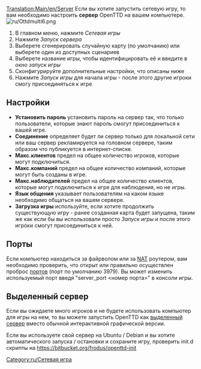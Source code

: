 [[Translation:Main/en/Server]]{{en/-}}
Если вы хотите запустить сетевую игру, то вам необходимо настроить '''сервер''' OpenTTD на вашем компьютере.
[[File:ru/Ottdmulti6.png|right]]
#В главном меню, нажмите ''Сетевая игры''
#Нажмите ''Запуск сервера''
#Выберете сгенерировать случайную карту (по умолчанию) или выберете один из доступных сценариев
#Выберете название игры, чтобы идентифицировать её и введите в окно ''запуск игры''
#Сконфигурируйте дополнительные настройки, что описаны ниже
#Нажмите ''Запуск игры'' для начала игры - после этого другие игроки смогу присоединяться к игре

==Настройки==

*'''Установить пароль'''  установить пароль на сервер так, что только пользователи, которые знают пароль смогут присоединиться к вашей игре.
*'''Соединение''' определяет будет ли сервер только для локальной сети или ваш сервер рекламируется на головном сервере, таким образом что публикуется в интернет-списке.
*'''Макс.клиентов''' предел на общее количество игроков, которые могут подключиться.
*'''Макс.компаний''' предел на общее количество компаний, которые могут быть созданы в игре.
*'''Макс.наблюдателей''' предел на общее количество клиентов, которые могут подключиться к игре для наблюдения, но не игры.
*'''Язык общения''' указывает пользователям на каком языке необходимо общаться на вашем сервере.
*'''Загрузка игры''' используйте, если хотите продолжить существующую игру - ранее созданная карта будет запущена, таким же как если бы вы использовали просто ''Запуск игры'' и после этого игроки смогут присоединиться к ней.

==Порты==
Если компьютер находиться за файрволом или за [http://www.wikipedia.org/wiki/ru:NAT NAT] роутером, вам необходимо проверить, что открыт или правильно осуществлен проброс [[Main/ru/Порт|портов]] (порт по умолчанию 3979).
Вы может изменить используемый порт введя "server_port <номер порта>" в консоли игры.

==Выделенный сервер==

Если вы ожидаете много игроков и не будете использовать компьютер для игры на нем, то вы можете запустить OpenTTD как [[Main/ru/Выделенный сервер|выделенный сервер]] вместо обычной интерактивной графической версии.

Если вы используете свой сервер на Ubuntu / Debian и вы хотите автоматического запуска / остановки и сохраните игру, проверить init.d скрипты на https://bitbucket.org/frodus/openttd-init

[[Category:ru/Сетевая игра]]